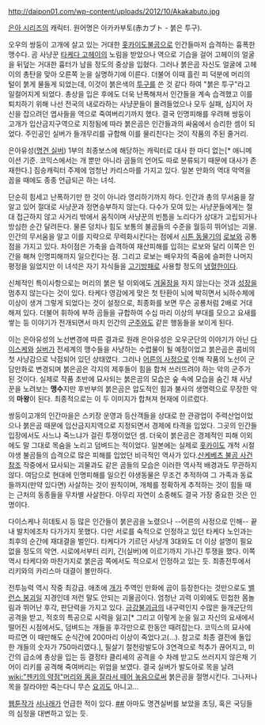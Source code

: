 http://daipon01.com/wp-content/uploads/2012/10/Akakabuto.jpg

[[은아 시리즈]]의 캐릭터. 원어명은 아카카부토(赤カブト - 붉은 투구). 

오우의 쌍둥이 고개에 살고 있는 거대한 [[홋카이도]][[불곰]]으로 인간들마저 습격하는 흉폭한 맹수다. 곰 사냥꾼 [[타케다 고헤이]]의 노림을 받았으나 역으로 기습을 걸어 고헤이의 얼굴을 뒤덮는 거대한 흉터가 남을 정도의 중상을 입혔다. 그러나 붉은곰 자신도 얼굴에 고헤이의 총탄을 맞아 오른쪽 눈을 실명하기에 이른다. 더불어 이때 흘린 피 덕분에 머리의 털이 붉게 물들게 되었는데, 이것이 붉은색의 [[투구]]를 쓴 것 같다 하여 "붉은 투구"라고 일컬어지게 되었다. 총상을 입은 후에도 더욱 난폭해져서 인간들을 계속 습격했고 이를 퇴치하기 위해 나선 전국의 내로라하는 사냥꾼들이 몰려들었으나 모두 실패, 심지어 자신을 잡으려던 엽사들을 역으로 죽여버리기까지 했다. 결국 인명피해를 우려해 쌍둥이 고개가 입산금지구역으로 지정됨에 따라 붉은곰은 인간들과의 싸움에서 승리한 셈이 되었다. 주인공인 실버가 들개무리를 규합해 이를 물리친다는 것이 작품의 주된 줄거리.

은아유성([[명견 실버]]) 1부의 최종보스에 해당하는 캐릭터로 대사 한 마디 없는[* 애니메이션 기준. 코믹스에서는 개 뿐만 아니라 곰들의 언어도 따로 분류되기 때문에 대사가 존재한다.] 짐승캐릭터 주제에 엄청난 카리스마를 가지고 있다. 일본 만화의 역대 악역을 꼽을 때에도 종종 언급되곤 하는 녀석. 

단순히 힘세고 난폭하기만 한 것이 아니라 영리하기까지 하다. 인간과 총의 무서움을 잘 알고 있어 절대로 사냥꾼과 정면승부하지 않는다. 다수가 모여 있는 사냥꾼들에게는 절대 접근하지 않고 사거리 밖에서 움직이며 사냥꾼의 빈틈을 노리다가 상대가 고립되거나 방심한 순간 달려든다. 물론 덩치나 힘도 보통의 불곰들의 수준을 월등히 뛰어넘는 괴물. 인간의 무서움을 알고 이를 지략으로 무력화시킨다는 점에서 [[시튼 동물기]]의 [[로보]]와 공통점을 가지고 있다. 차이점은 가축을 습격하여 재산피해를 입히는 로보와 달리 이쪽은 인간을 해쳐 인명피해까지 일으킨다는 점. 그리고 로보는 배우자의 죽음에 슬퍼한 나머지 평정을 잃었지만 이 녀석은 자기 자식들을 [[고기방패]]로 사용할 정도의 [[냉혈한]]이다.

신체적인 특이사항으로는 머리의 붉은 털 이외에도 [[겨울잠]]을 자지 않는다는 것과 [[성장]]을 멈추지 않는다는 것이 있다. 타케다 영감에게 맞은 첫 탄환이 뇌에 박히면서 뇌하수체에 이상이 생겨 그렇게 되었다는 것이 설정으로, 최종화를 보면 무슨 공룡처럼 2배로 거대해져 있다. 더불어 휘하에 부하 곰들을 규합하여 수십 마리 이상의 부대를 모으고 요새를 쌓는 등 이야기가 전개되면서 마치 인간의 [[군주]]와도 같은 행동들을 보이게 된다.

이는 은아유성의 노선변경에 따른 결과로 원래 은아유성은 오우군단의 이야기가 아닌 [[다이스케]]와 [[실버]]가 전세계의 맹수들을 사냥하는 수렵물이 될 예정이었고 붉은곰은 콤비의 첫 사냥감으로 낙점되어 있던 상태였다. 그러나 [[어른의 사정]]으로 인해 작품의 노선이 군담만화로 변경되며 붉은곰은 각지의 제후들이 힘을 합쳐 쓰러뜨려야 하는 악의 군주가 된 것이다. 실제로 작품 초반에 묘사되는 붉은곰의 모습은 숲 속에 모습을 숨긴 채 사냥꾼을 노려보는 '''맹수'''지만 후반부의 붉은곰은 압도적인 힘과 불사의 생명력으로 무장한 악의 '''마왕'''이 된다. 최종적으로는 이 두 이미지가 합쳐져 현재에 이르렀다.

쌍둥이고개의 인간마을은 스키장 운영과 등산객들을 상대로 한 관광업이 주력산업이었으나 붉은곰 때문에 입산금지지역으로 지정되면서 경제에 타격을 입었다. 그곳의 인간들 입장에서도 사느냐 죽느냐가 걸린 투쟁이었던 셈. 더욱이 붉은곰은 경제적인 피해 이외에도 말 그대로 목숨을 노리고 덤벼드는 적이었다. 일본에는 실제로 [[홋카이도]] 개척 시절 야생 불곰들의 습격으로 많은 피해를 입었던 비극적인 역사가 있다.[[산케베츠 불곰 사건]]참조 작중에서 묘사되는 괴물과도 같은 곰들의 모습은 이러한 역사적 배경과도 무관하지 않다. 여담으로 현대에 인명피해를 일으킨 야생동물은 무조건 추적하여 그 가족과 동료들까지(만약 있다면) 사살하는 것이 원칙이며, 개체를 정확하게 추적하는 것이 힘들 때는 근처의 동종들을 무차별 사살한다. 아무리 자연이 소중해도 결국 가장 중요한 것은 인명이다.

다이스케나 히데토시 등 많은 인간들이 붉은곰을 노렸으나 --어른의 사정으로 인해-- 끝내 발치에조차 다가가지 못했다. 다만 서로를 숙적으로 인정하고 있던 타케다 노인과는 최후의 순간에 재대결을 벌인다. 타케다가 기르던 사냥개 3대와도 더 이상 설명이 필요없을 정도의 악연. 시로에서부터 리키, 긴(실버)에 이르기까지 기나긴 투쟁을 했다. 이쪽 역시 타케다와 마찬가지로 붉은곰 쪽에서도 적으로서 인정하고 있는 듯. 최종전투에서 리키와의 카리스마 대결이 볼만하다. 

전투능력 역시 작중 최강급. 애초에 [[개]]가 주역인 만화에 곰이 등장한다는 것만으로도 [[밸런스 붕괴]]일 지경인데 저런 말도 안되는 괴물곰이다. 엄청난 괴력 이외에도 민첩한 몸놀림과 뛰어난 후각, 판단력을 가지고 있다. [[금강불괴]]급의 내구력인지 수많은 들개군단의 공격을 받고, 적호의 특공으로 시력을 잃고[* 그리고 이렇게 눈을 잃고 자신의 요새에서 떨어진 시점에서도, 덤벼드는 개들을 후각만으로 한동안 때려잡는다. 코믹스의 묘사에 따르면 이 때만해도 순식간에 200마리 이상이 죽었다고(...). 참고로 최종 결전에 돌입한 개들의 숫자가 750마리였다.], 필살기 절천랑발도아 3연격으로 척추가 끊어지고, 미간의 급소에 총상을 입는 등 결정타 클리셰의 공격을 수 차례 받고도 쓰러지지 않은채 기어이 리키를 공격해 죽여버리는 위엄을 보였다. 결국 실버가 발도아로 목을 날려 [[wiki:"젠키의 약점"머리와 몸을 잘라서 떼어 놓음으로써]] 붉은곰을 절명시킨다. 그나저나 목을 잘라야만 죽는다니 무슨 [[요괴]]도 아니고...

[[웹툰작가]] [[서나래]]가 언급한 적이 있다. [http://comic.naver.com/webtoon/detail.nhn?titleId=22045&no=151&weekday=tue ##] 아마도 명견실버를 보았을 초딩, 혹은 국딩들의 심정을 대변하고 있는 듯.
